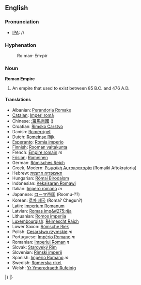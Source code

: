 ==English==

=== Pronunciation ===
*[[IPA]]: //

===Hyphenation===
:Ro&middot;man&middot; Em&middot;pir
=== Noun ===
'''Roman Empire'''

# An empire that used to exist between 85 B.C. and 476 A.D.

==== Translations ====

*Albanian: [[Perandoria Romake]]
*[[Catalan]]: [[Imperi romà]]
*Chinese: [[:羅馬帝國]] ()
*Croatian: [[Rimsko Carstvo]]
*Danish: [[Romerriget]]
*Dutch: [[Romeinse Rijk]]
*[[Esperanto]]: [[Romia imperio]]
*[[Finnish]]: [[Rooman valtakunta]]
*French: [[Empire romain]] ''m''
*[[Frisian]]: [[Romeinen]]
*German: [[Römisches Reich]]
*Greek, Modern: [[Ρωμαϊκή Αυτοκρατορία]] (Romaiki Aftokratoria)
*Hebrew: [[האימפריה הרומית]]
*Hungarian: [[Római Birodalom]]
*Indonesian: [[Kekaisaran Romawi]]
*Italian: [[Impero romano]] ''m''
*Japanese: [[ローマ帝国]] (Roomu-??)
*Korean: [[로마 제국]] (Roma? Chegun?)
*Latin: [[Imperium Romanum]]
*Latvian: [[Romas imp&#275;rija]]
*Lithuanian: [[Romos imperija]]
*[[Luxembourgish]]: [[Réimescht Räich]]
*Lower Saxon: [[Römsche Riek]]
*Polish: [[Cesarstwo rzymskie]] ''m''
*Portuguese: [[Império Romano]] ''m''
*Romanian: [[Imperiul Roman]] ''n''
*Slovak: [[Staroveký Rím]]
*Slovenian: [[Rimski imperij]]
*Spanish: [[Imperio Romano]] ''m''
*Swedish: [[Romerska riket]]
*Welsh: [[Yr Ymerodraeth Rufeinig]]
|}
|}

{{Wikipedia}}